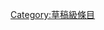 {{Articles by Quality|topic=英國地理|project=英國地理|format=toc}}
{{emptycat}}

[[Category:草稿級條目|Category:草稿級條目]]